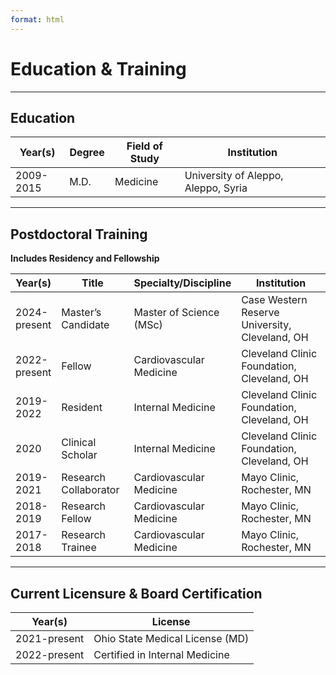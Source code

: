 ```yaml
---
format: html
---
```


# Education & Training

---

## **Education**
| Year(s)      | Degree   | Field of Study  | Institution                          |
|--------------|-----------|------------------|--------------------------------------|
| 2009-2015   | M.D.     | Medicine         | University of Aleppo, Aleppo, Syria |

---

## **Postdoctoral Training**
**Includes Residency and Fellowship**

| Year(s)      | Title                    | Specialty/Discipline   | Institution                                |
|--------------|----------------------------|-------------------------|--------------------------------------------|
| 2024-present | Master’s Candidate        | Master of Science (MSc) | Case Western Reserve University, Cleveland, OH |
| 2022-present | Fellow                    | Cardiovascular Medicine | Cleveland Clinic Foundation, Cleveland, OH |
| 2019-2022    | Resident                  | Internal Medicine       | Cleveland Clinic Foundation, Cleveland, OH |
| 2020         | Clinical Scholar          | Internal Medicine       | Cleveland Clinic Foundation, Cleveland, OH |
| 2019-2021    | Research Collaborator     | Cardiovascular Medicine | Mayo Clinic, Rochester, MN                 |
| 2018-2019    | Research Fellow           | Cardiovascular Medicine | Mayo Clinic, Rochester, MN                 |
| 2017-2018    | Research Trainee          | Cardiovascular Medicine | Mayo Clinic, Rochester, MN                 |

---

## **Current Licensure & Board Certification**
| Year(s)      | License                          |
|--------------|----------------------------------|
| 2021-present | Ohio State Medical License (MD) |
| 2022-present | Certified in Internal Medicine  |
